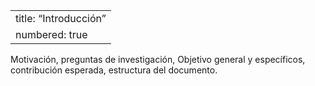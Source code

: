 ﻿---
title: "Introducción"
numbered: true
---

Motivación, preguntas de investigación, Objetivo general y específicos, contribución esperada, estructura del documento.
